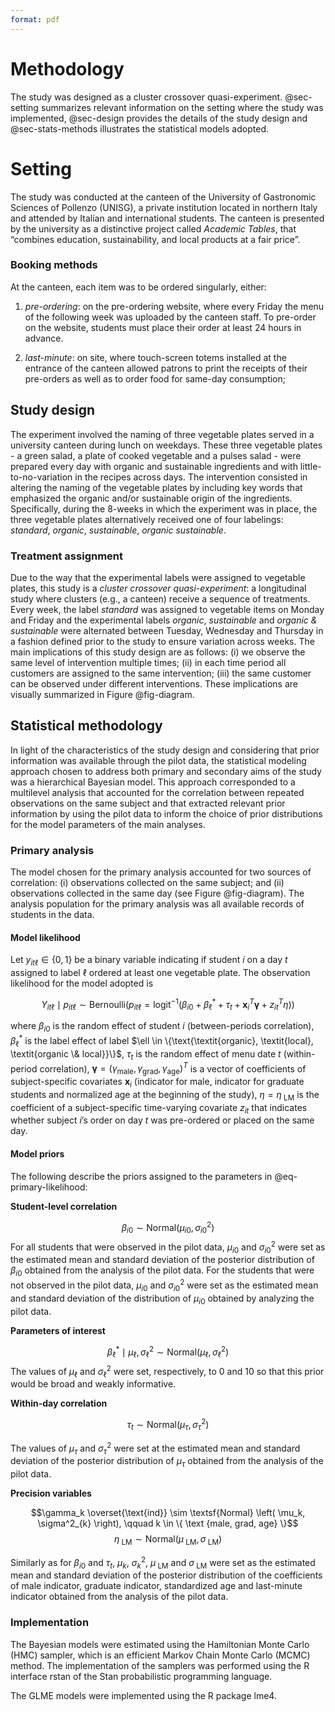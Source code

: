 ```yaml
---
format: pdf
---
```


# Methodology {#sec-methodology}

The study was designed as a cluster crossover quasi-experiment.
@sec-setting summarizes relevant information on the setting where the study was implemented, @sec-design provides the details of the study design and @sec-stats-methods illustrates the statistical models adopted.

# Setting 

The study was conducted at the canteen of the University of Gastronomic Sciences of Pollenzo (UNISG), a private institution located in northern Italy and attended by Italian and international students.
The canteen is presented by the university as a distinctive project called _Academic Tables_, that "combines education, sustainability, and local products at a fair price".

### Booking methods

At the canteen, each item was to be ordered singularly, either:

1.  *pre-ordering*: on the pre-ordering website, where every Friday the menu of the following week was uploaded by the canteen staff.
    To pre-order on the website, students must place their order at least 24 hours in advance.

2.  *last-minute*: on site, where touch-screen totems installed at the entrance of the canteen allowed patrons to print the receipts of their pre-orders as well as to order food for same-day consumption;

## Study design {#sec-design}

The experiment involved the naming of three vegetable plates served in a university canteen during lunch on weekdays.
These three vegetable plates - a green salad, a plate of cooked vegetable and a pulses salad - were prepared every day with organic and sustainable ingredients and with little-to-no-variation in the recipes across days.
The intervention consisted in altering the naming of the vegetable plates by including key words that emphasized the organic and/or sustainable origin of the ingredients.
Specifically, during the 8-weeks in which the experiment was in place, the three vegetable plates alternatively received one of four labelings: *standard*, *organic*, *sustainable*, *organic sustainable*.

### Treatment assignment

Due to the way that the experimental labels were assigned to vegetable plates, this study is a *cluster crossover quasi-experiment*: a longitudinal study where clusters (e.g., a canteen) receive a sequence of treatments.
Every week, the label *standard* was assigned to vegetable items on Monday and Friday and the experimental labels *organic*, *sustainable* and *organic & sustainable* were alternated between Tuesday, Wednesday and Thursday in a fashion defined prior to the study to ensure variation across weeks.
The main implications of this study design are as follows: (i) we observe the same level of intervention multiple times; (ii) in each time period all customers are assigned to the same intervention; (iii) the same customer can be observed under different interventions.
These implications are visually summarized in Figure @fig-diagram.


## Statistical methodology {#sec-stats-methods}

In light of the characteristics of the study design and considering that prior information was available through the pilot data, the statistical modeling approach chosen to address both primary and secondary aims of the study was a hierarchical Bayesian model.
This approach corresponded to a multilevel analysis that accounted for the correlation between repeated observations on the same subject and that extracted relevant prior information by using the pilot data to inform the choice of prior distributions for the model parameters of the main analyses.

### Primary analysis

The model chosen for the primary analysis accounted for two sources of correlation: (i) observations collected on the same subject; and (ii) observations collected in the same day (see Figure @fig-diagram).
The analysis population for the primary analysis was all available records of students in the data.

#### Model likelihood

Let $y_{it\ell} \in\{0, 1\}$ be a binary variable indicating if student $i$ on a day $t$ assigned to label $\ell$ ordered at least one vegetable plate.
The observation likelihood for the model adopted is

$$Y_{it\ell} \mid p_{it\ell}  \sim \textsf{Bernoulli} \left(p_{it\ell}  = \textsf{logit}^{-1}(\beta_{i0} + \beta^{*}_{\ell} + \tau_t + \mathbf{x}_i^{T}\boldsymbol{\gamma} + z_{it}^{T}\eta)\right)$$ 

where $\beta_{i0}$ is the random effect of student $i$ (between-periods correlation), $\beta_{\ell}^*$ is the label effect of label $\ell \in \{\text{\textit{organic}, \textit{local}, \textit{organic \& local}}\}$, $\tau_t$ is the random effect of menu date $t$ (within-period correlation), $\boldsymbol{\gamma} = (\gamma_{\text{male}}, \gamma_{\text{grad}}, \gamma_{\text{age}})^T$ is a vector of coefficients of subject-specific covariates $\mathbf{x}_i$ (indicator for male, indicator for graduate students and normalized age at the beginning of the study), $\eta = \eta_{\text{ LM}}$ is the coefficient of a subject-specific time-varying covariate $z_{it}$ that indicates whether subject $i$'s order on day $t$ was pre-ordered or placed on the same day.

#### Model priors {#sec-prior-primary}

The following describe the priors assigned to the parameters in  @eq-primary-likelihood:

**Student-level correlation**

$$\beta_{i0} \sim \textsf{Normal} \left( \mu_{i0}, \sigma^2_{i0} \right)$$ For all students that were observed in the pilot data, $\mu_{i0}$ and $\sigma^2_{i0}$ were set as the estimated mean and standard deviation of the posterior distribution of $\beta_{i0}$ obtained from the analysis of the pilot data.
For the students that were not observed in the pilot data, $\mu_{i0}$ and $\sigma^2_{i0}$ were set as the estimated mean and standard deviation of the distribution of $\mu_{i0}$ obtained by analyzing the pilot data.

**Parameters of interest**

$$\beta^{*}_{\ell} \mid \mu_{\ell}, \sigma^2_{\ell} \sim \textsf{Normal} \left( \mu_{\ell}, \sigma^2_{\ell} \right)$$ The values of $\mu_{\ell}$ and $\sigma^2_{\ell}$ were set, respectively, to 0 and 10 so that this prior would be broad and weakly informative.

**Within-day correlation**

$$\tau_{t} \sim \textsf{Normal} \left( \mu_{\tau}, \sigma^2_{\tau} \right)$$

The values of $\mu_{\tau}$ and $\sigma^2_{\tau}$ were set at the estimated mean and standard deviation of the posterior distribution of $\mu_{\tau}$ obtained from the analysis of the pilot data.

**Precision variables**

$$\gamma_k \overset{\text{ind}} \sim \textsf{Normal} \left( \mu_k, \sigma^2_{k} \right), \qquad k \in \{ \text {male, grad, age} \}$$ $$\eta_{\text{ LM}} \sim \textsf{Normal} \left( \mu_{\text{ LM}}, \sigma_{\text{ LM}} \right)$$

Similarly as for $\beta_{i0}$ and $\tau_{t}$, $\mu_{k}$, $\sigma^2_{k}$, $\mu_{\text{ LM}}$ and $\sigma_{\text{ LM}}$ were set as the estimated mean and standard deviation of the posterior distribution of the coefficients of male indicator, graduate indicator, standardized age and last-minute indicator obtained from the analysis of the pilot data.

### Implementation

The Bayesian models were estimated using the Hamiltonian Monte Carlo (HMC) sampler, which is an efficient Markov Chain Monte Carlo (MCMC) method.
The implementation of the samplers was performed using the R interface rstan of the Stan probabilistic programming language.

The GLME models were implemented using the R package lme4.

